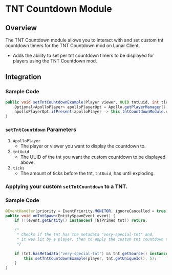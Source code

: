 # TNT Countdown Module

## Overview

The TNT Countdown module allows you to interact with and set custom tnt countdown timers for the TNT Countdown mod on Lunar Client.

- Adds the ability to set per tnt countdown timers to be displayed for players using the TNT Countdown mod.

## Integration

### Sample Code

```java
public void setTntCountdownExample(Player viewer, UUID tntUuid, int ticks) {
    Optional<ApolloPlayer> apolloPlayerOpt = Apollo.getPlayerManager().getPlayer(viewer.getUniqueId());
    apolloPlayerOpt.ifPresent(apolloPlayer -> this.tntCountdownModule.setTntCountdown(apolloPlayer, tntUuid, ticks));
}
```

### `setTntCountdown` Parameters

1. `ApolloPlayer`
   - The player or viewer you want to display the countdown to.
2. `tntUuid`
   - The UUID of the tnt you want the custom countdown to be displayed above.
3. `ticks`
   - The amount of ticks before the tnt, `tntUuid`, has until exploding.

### Applying your custom `setTntCountdown` to a TNT.

### Sample Code
```java
@EventHandler(priority = EventPriority.MONITOR, ignoreCancelled = true)
public void onTntSpawn(EntitySpawnEvent event) {
    if (!(event.getEntity() instanceof TNTPrimed tnt)) return;

    /*
     * Checks if the tnt has the metadata "very-special-tnt" and,
     * it was lit by a player, then to apply the custom tnt countdown timer.
     */
    
    if (tnt.hasMetadata("very-special-tnt") && tnt.getSource() instanceof Player player) {
        this.setTntCountdownExample(player, tnt.getUniqueId(), 5);
    }
}
```
